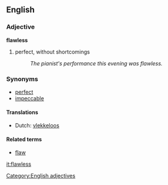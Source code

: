 ==English==
===Adjective===
'''flawless'''
#perfect, without shortcomings
#:''The pianist's performance this evening was flawless.''

===Synonyms===
* [[perfect]]
* [[impeccable]]

====Translations====
* Dutch: [[vlekkeloos]]

====Related terms====
* [[flaw]]

[[Category:English adjectives]]

[[it:flawless]]